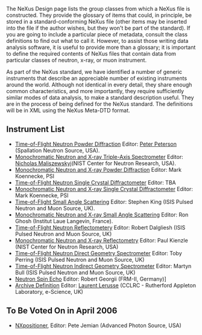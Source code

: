 The NeXus Design page lists the group classes from which a NeXus file is constructed. They provide the glossary of items that could, in principle, be stored in a standard-conforming NeXus file (other items may be inserted into the file if the author wishes, but they won't be part of the standard). If you are going to include a particular piece of metadata, consult the class definitions to find out what to call it. However, to assist those writing data analysis software, it is useful to provide more than a glossary; it is important to define the required contents of NeXus files that contain data from particular classes of neutron, x-ray, or muon instrument.

As part of the NeXus standard, we have identified a number of generic instruments that describe an appreciable number of existing instruments around the world. Although not identical in every detail, they share enough common characteristics, and more importantly, they require sufficiently similar modes of data analysis, to make a standard description useful. They are in the process of being defined for the NeXus standard. The definitions will be in XML using the NeXus Meta-DTD format.

==Instrument List==
*[[Time-of-Flight Neutron Powder Diffraction]] Editor: [[User:Pfpeterson|Peter Peterson]] (Spallation Neutron Source, USA).
*[[Monochromatic Neutron and X-ray Triple-Axis Spectrometer]] Editor: [[User:Nickm|Nicholas Maliszewskyj]](NIST Center for Neutron Research, USA).
*[[Monochromatic Neutron and X-ray Powder Diffraction]] Editor: Mark Koennecke, PSI
*[[Time-of-Flight Neutron Single Crystal Diffractometer]] Editor: TBA
*[[Monochromatic Neutron and X-ray Single Crystal Diffractometer]] Editor: Mark Koennecke, PSI
*[[Time-of-Flight Small Angle Scattering]] Editor: Stephen King (ISIS Pulsed Neutron and Muon Source, UK).
*[[SAS|Monochromatic Neutron and X-ray Small Angle Scattering]] Editor: Ron Ghosh (Institut Laue Langevin, France).
*[[Time-of-Flight Neutron Reflectometery]] Editor: Robert Dalgliesh (ISIS Pulsed Neutron and Muon Source, UK)
*[[Monochromatic Neutron and X-ray Reflectometry]] Editor: Paul Kienzle (NIST Center for Neutron Research, USA)
*[[Time-of-Flight Neutron Direct Geometry Spectrometer]] Editor: Toby Perring (ISIS Pulsed Neutron and Muon Source, UK)
*[[Time-of-Flight Neutron Indirect Geometry Spectrometer]] Editor: Martyn Bull (ISIS Pulsed Neutron and Muon Source, UK)
*[[Neutron Spin Echo]] Editor: Robert Georgii (FRM-II, Germany)]
*[[Archive Definition]] Editor: [[User:L.lerusse|Laurent Lerusse]] (CCLRC - Rutherford Appleton Laboratory, e-Science, UK)

==To Be Voted On in April 2006==
* [[NXpositioner]], Editor: Pete Jemian (Advanced Photon Source, USA)